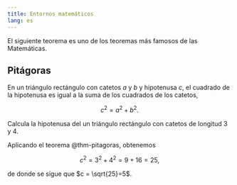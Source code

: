 ```yaml
---
title: Entornos matemáticos
lang: es
---
```


El siguiente teorema es uno de los teoremas más famosos de las Matemáticas.

:::{#thm-pitagoras}
## Pitágoras
En un triángulo rectángulo con catetos $a$ y $b$ y hipotenusa $c$, el cuadrado de la hipotenusa es igual a la suma de los cuadrados de los catetos,

$$
c^2 = a^2 + b^2.
$$
:::

:::{#exr-pitagoras}
Calcula la hipotenusa del un triángulo rectángulo con catetos de longitud 3 y 4.
:::

:::{#sol-pitagoras}
Aplicando el teorema @thm-pitagoras, obtenemos

$$
c^2 = 3^2 + 4^2 = 9 + 16 = 25,
$$

de donde se sigue que $c = \sqrt{25}=5$.
:::
